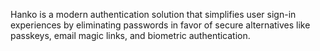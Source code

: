 Hanko is a modern authentication solution that simplifies user sign-in experiences by eliminating passwords in favor of secure alternatives like passkeys, email magic links, and biometric authentication.